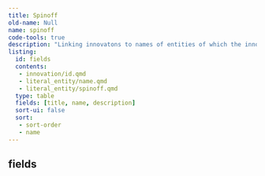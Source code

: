 ```yaml
---
title: Spinoff
old-name: Null
name: spinoff
code-tools: true
description: "Linking innovatons to names of entities of which the innovation spunoff"
listing:
  id: fields
  contents:
   - innovation/id.qmd
   - literal_entity/name.qmd
   - literal_entity/spinoff.qmd
  type: table
  fields: [title, name, description]
  sort-ui: false
  sort:
   - sort-order
   - name
---
```


## fields
:::{ #fields }
:::
